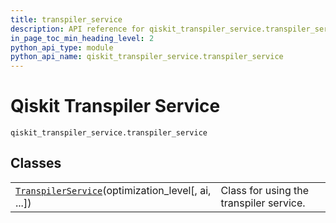 ```yaml
---
title: transpiler_service
description: API reference for qiskit_transpiler_service.transpiler_service
in_page_toc_min_heading_level: 2
python_api_type: module
python_api_name: qiskit_transpiler_service.transpiler_service
---
```


<span id="qiskit-transpiler-service-qiskit-transpiler-service-transpiler-service" />

<span id="module-qiskit_transpiler_service.transpiler_service" />

# Qiskit Transpiler Service

<span id="module-qiskit_transpiler_service.transpiler_service" />

`qiskit_transpiler_service.transpiler_service`

## Classes

|                                                                                                                                                                                         |                                         |
| --------------------------------------------------------------------------------------------------------------------------------------------------------------------------------------- | --------------------------------------- |
| [`TranspilerService`](qiskit_transpiler_service.transpiler_service.TranspilerService "qiskit_transpiler_service.transpiler_service.TranspilerService")(optimization\_level\[, ai, ...]) | Class for using the transpiler service. |

